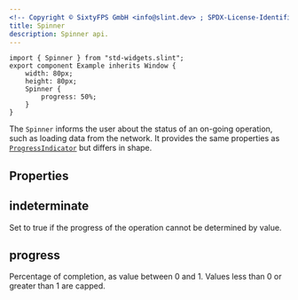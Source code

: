 ```yaml
---
<!-- Copyright © SixtyFPS GmbH <info@slint.dev> ; SPDX-License-Identifier: MIT -->
title: Spinner
description: Spinner api.
---
```



<CodeSnippetMD imagePath="/src/assets/generated/std-widgets-spinner.png"  imageWidth="200" imageHeight="200"  imageAlt='std-widgets spinner example'>

```slint playground
import { Spinner } from "std-widgets.slint";
export component Example inherits Window {
    width: 80px;
    height: 80px;
    Spinner {
        progress: 50%;
    }
}
```
</CodeSnippetMD>

The `Spinner` informs the user about the status of an on-going operation, such as loading data from the network. It provides the same properties as
[`ProgressIndicator`](/master/docs/slint/reference/std-widgets/progressindicator/) but differs in shape.

## Properties

## indeterminate
<SlintProperty typeName="bool" propName="indeterminate" default="false" >
Set to true if the progress of the operation cannot be determined by value.
</SlintProperty>

## progress
<SlintProperty typeName="float" propName="progress" default="0" >
Percentage of completion, as value between 0 and 1. Values less than 0 or greater than 1 are capped.
</SlintProperty>
